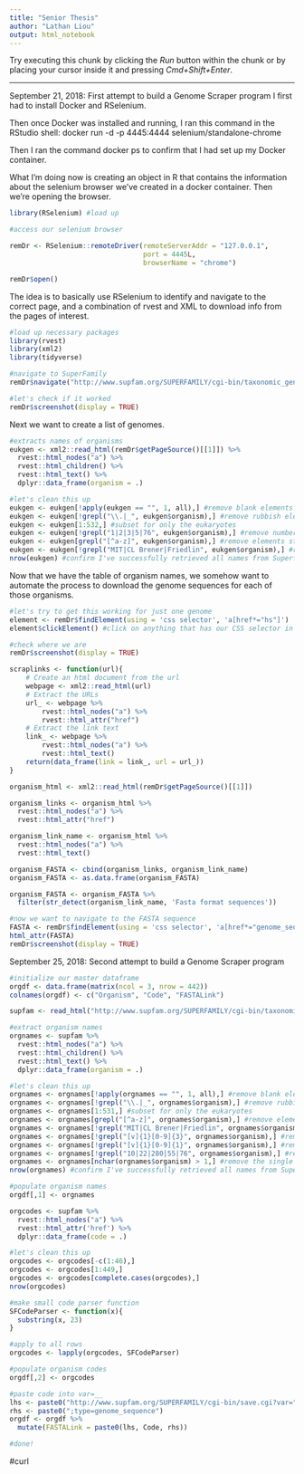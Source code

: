 ```yaml
---
title: "Senior Thesis"
author: "Lathan Liou"
output: html_notebook
---
```


Try executing this chunk by clicking the *Run* button within the chunk or by placing your cursor inside it and pressing *Cmd+Shift+Enter*.

---

September 21, 2018: First attempt to build a Genome Scraper program
I first had to install Docker and RSelenium. 

Then once Docker was installed and running, I ran this command in the RStudio shell: 
docker run -d -p 4445:4444 selenium/standalone-chrome

Then I ran the command docker ps to confirm that I had set up my Docker container. 

What I'm doing now is creating an object in R that contains the information about the selenium browser we’ve created in a docker container. Then we’re opening the browser.

```r
library(RSelenium) #load up

#access our selenium browser

remDr <- RSelenium::remoteDriver(remoteServerAddr = "127.0.0.1",
                                 port = 4445L,
                                 browserName = "chrome")

remDr$open()
```

The idea is to basically use RSelenium to identify and navigate to the correct page, and a combination of rvest and XML to download info from the pages of interest.

```r
#load up necessary packages
library(rvest)
library(xml2)
library(tidyverse)

#navigate to SuperFamily
remDr$navigate("http://www.supfam.org/SUPERFAMILY/cgi-bin/taxonomic_gen_list.cgi")

#let's check if it worked
remDr$screenshot(display = TRUE)
```

Next we want to create a list of genomes.

```r
#extracts names of organisms
eukgen <- xml2::read_html(remDr$getPageSource()[[1]]) %>%
  rvest::html_nodes("a") %>%
  rvest::html_children() %>%
  rvest::html_text() %>%
  dplyr::data_frame(organism = .)

#let's clean this up
eukgen <- eukgen[!apply(eukgen == "", 1, all),] #remove blank elements
eukgen <- eukgen[!grepl("\\.|_", eukgen$organism),] #remove rubbish elements
eukgen <- eukgen[1:532,] #subset for only the eukaryotes
eukgen <- eukgen[!grepl("1|2|3|5|76", eukgen$organism),] #remove numbers, there's probably a cleaner way to do this
eukgen <- eukgen[grepl("[^a-z]", eukgen$organism),] #remove elements starting with lowercase
eukgen <- eukgen[!grepl("MIT|CL Brener|Friedlin", eukgen$organism),] #remove miscellaneous stuff
nrow(eukgen) #confirm I've successfully retrieved all names from Superfamily database
```

Now that we have the table of organism names, we somehow want to automate the process to download the genome sequences for each of those organisms. 

```r
#let's try to get this working for just one genome
element <- remDr$findElement(using = 'css selector', 'a[href*="hs"]')
element$clickElement() #click on anything that has our CSS selector in it, should just be the first option

#check where we are
remDr$screenshot(display = TRUE)

scraplinks <- function(url){
    # Create an html document from the url
    webpage <- xml2::read_html(url)
    # Extract the URLs
    url_ <- webpage %>%
        rvest::html_nodes("a") %>%
        rvest::html_attr("href")
    # Extract the link text
    link_ <- webpage %>%
        rvest::html_nodes("a") %>%
        rvest::html_text()
    return(data_frame(link = link_, url = url_))
}

organism_html <- xml2::read_html(remDr$getPageSource()[[1]])

organism_links <- organism_html %>%
  rvest::html_nodes("a") %>%
  rvest::html_attr("href")

organism_link_name <- organism_html %>%
  rvest::html_nodes("a") %>%
  rvest::html_text()

organism_FASTA <- cbind(organism_links, organism_link_name)
organism_FASTA <- as.data.frame(organism_FASTA)

organism_FASTA <- organism_FASTA %>%
  filter(str_detect(organism_link_name, 'Fasta format sequences'))

#now we want to navigate to the FASTA sequence
FASTA <- remDr$findElement(using = 'css selector', 'a[href*="genome_sequence"]')
html_attr(FASTA)
remDr$screenshot(display = TRUE)
```

September 25, 2018: Second attempt to build a Genome Scraper program

```r
#initialize our master dataframe
orgdf <- data.frame(matrix(ncol = 3, nrow = 442))
colnames(orgdf) <- c("Organism", "Code", "FASTALink")

supfam <- read_html("http://www.supfam.org/SUPERFAMILY/cgi-bin/taxonomic_gen_list.cgi")

#extract organism names
orgnames <- supfam %>%
  rvest::html_nodes("a") %>%
  rvest::html_children() %>%
  rvest::html_text() %>%
  dplyr::data_frame(organism = .)

#let's clean this up
orgnames <- orgnames[!apply(orgnames == "", 1, all),] #remove blank elements
orgnames <- orgnames[!grepl("\\.|_", orgnames$organism),] #remove rubbish elements
orgnames <- orgnames[1:531,] #subset for only the eukaryotes
orgnames <- orgnames[grepl("[^a-z]", orgnames$organism),] #remove elements starting with lowercase
orgnames <- orgnames[!grepl("MIT|CL Brener|Friedlin", orgnames$organism),] #remove miscellaneous stuff
orgnames <- orgnames[!grepl("[v]{1}[0-9]{3}", orgnames$organism),] #remove v followed by 3 numbers
orgnames <- orgnames[!grepl("[v]{1}[0-9]{1}", orgnames$organism),] #remove v followed by 1 number
orgnames <- orgnames[!grepl("10|22|280|55|76", orgnames$organism),] #remove weird numbers, there's probably a cleaner way to do this
orgnames <- orgnames[nchar(orgnames$organism) > 1,] #remove the single numbers
nrow(orgnames) #confirm I've successfully retrieved all names from Superfamily database

#populate organism names
orgdf[,1] <- orgnames

orgcodes <- supfam %>%
  rvest::html_nodes("a") %>%
  rvest::html_attr('href') %>%
  dplyr::data_frame(code = .)

#let's clean this up
orgcodes <- orgcodes[-c(1:46),]
orgcodes <- orgcodes[1:449,]
orgcodes <- orgcodes[complete.cases(orgcodes),]
nrow(orgcodes)

#make small code parser function
SFCodeParser <- function(x){
  substring(x, 23)
}

#apply to all rows
orgcodes <- lapply(orgcodes, SFCodeParser)

#populate organism codes
orgdf[,2] <- orgcodes

#paste code into var=__
lhs <- paste0("http://www.supfam.org/SUPERFAMILY/cgi-bin/save.cgi?var=")
rhs <- paste0(";type=genome_sequence")
orgdf <- orgdf %>%
  mutate(FASTALink = paste0(lhs, Code, rhs))

#done!
```

#curl
